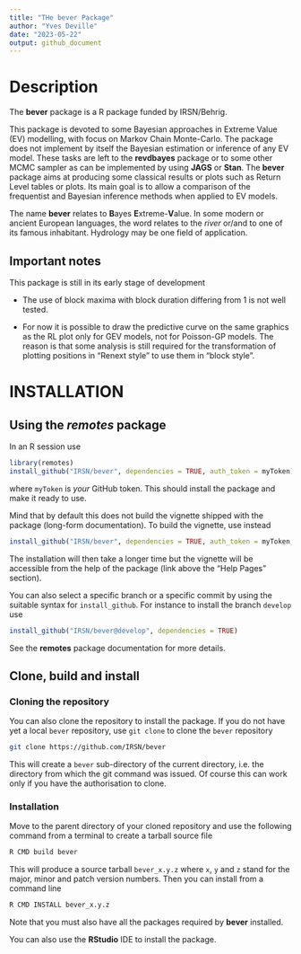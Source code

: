```yaml
---
title: "THe bever Package"
author: "Yves Deville"
date: "2023-05-22"
output: github_document
---
```



# Description

The **bever** package is a R package funded by IRSN/Behrig. 

This package is devoted to some Bayesian approaches in Extreme Value
(EV) modelling, with focus on Markov Chain Monte-Carlo. The package
does not implement by itself the Bayesian estimation or inference of
any EV model. These tasks are left to the **revdbayes** package or to
some other MCMC sampler as can be implemented by using **JAGS** or
**Stan**. The **bever** package aims at producing some classical
results or plots such as Return Level tables or plots. Its main goal
is to allow a comparison of the frequentist and Bayesian inference
methods when applied to EV models.

The name **bever** relates to **B**ayes **E**xtreme-**V**alue. In some
modern or ancient European languages, the word relates to the *river*
or/and to one of its famous inhabitant. Hydrology may be one field of
application.


## Important notes

This package is still in its early stage of development

- The use of block maxima with block duration differing from 1 is
  not well tested.

- For now it is possible to draw the predictive curve on the same
  graphics as the RL plot only for GEV models, not for Poisson-GP
  models. The reason is that some analysis is still required for the
  transformation of plotting positions in "Renext style" to use them
  in "block style".


# INSTALLATION

## Using the *remotes* package

In an R session use

```r
library(remotes)
install_github("IRSN/bever", dependencies = TRUE, auth_token = myToken)
```

where `myToken` is *your* GitHub token. This should install the
package and make it ready to use.

Mind that by default this does not build the vignette shipped with the
package (long-form documentation). To build the vignette, use instead

```r
install_github("IRSN/bever", dependencies = TRUE, auth_token = myToken, build_vignettes = TRUE)
```
The installation will then take a longer time but the vignette will be
accessible from the help of the package (link above the "Help Pages"
section).

You can also select a specific branch or a specific commit by using
the suitable syntax for `install_github`. For instance to install the
branch `develop` use

```r
install_github("IRSN/bever@develop", dependencies = TRUE)
```
See the **remotes** package documentation for more details.

## Clone, build and install

### Cloning the repository

You can also clone the repository to install the package.  If you do
not have yet a local `bever` repository, use `git clone` to clone the
`bever` repository

``` bash
git clone https://github.com/IRSN/bever
```

This will create a `bever` sub-directory of the current directory,
i.e. the directory from which the git command was issued. Of course
this can work only if you have the authorisation to clone.

### Installation

Move to the parent directory of your cloned repository and use the
following command from a terminal to create a tarball source file

``` bash
R CMD build bever
```
This will produce a source tarball `bever_x.y.z` where `x`, `y` and
`z` stand for the major, minor and patch version numbers. Then you can
install from a command line

``` bash
R CMD INSTALL bever_x.y.z
```
Note that you must also have all the packages required by **bever**
installed.

You can also use the **RStudio** IDE to install the package.
